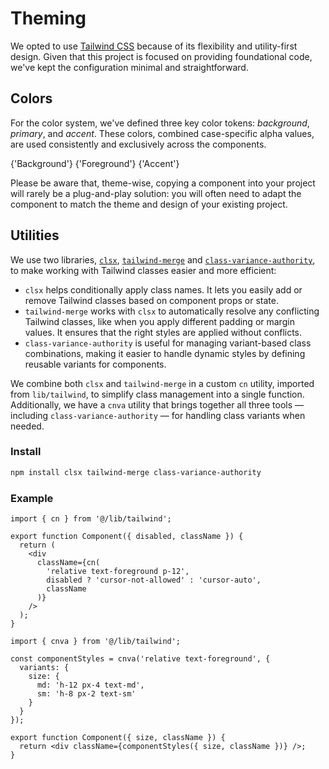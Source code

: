 
# Theming

We opted to use [Tailwind CSS](https://tailwindcss.com/) because of its flexibility and utility-first design. Given that this project is focused on providing foundational code, we've kept the configuration minimal and straightforward.

<FileSource path="tailwind.config.cjs" filename="tailwind.config.cjs" />

## Colors

For the color system, we've defined three key color tokens: _background_, _primary_, and _accent_. These colors, combined case-specific alpha values, are used consistently and exclusively across the components.

<div className="mt-6 grid grid-cols-3 gap-4">
  <ColorCard className="bg-background border border-foreground/20">{'Background'}</ColorCard>
  <ColorCard className="bg-foreground text-background">{'Foreground'}</ColorCard>
  <ColorCard className="bg-accent"> {'Accent'}</ColorCard>
</div>

Please be aware that, theme-wise, copying a component into your project will rarely be a plug-and-play solution: you will often need to adapt the component to match the theme and design of your existing project.

## Utilities

We use two libraries, [`clsx`](https://github.com/lukeed/clsx#readme), [`tailwind-merge`](https://github.com/dcastil/tailwind-merge#readme) and [`class-variance-authority`](https://cva.style/docs), to make working with Tailwind classes easier and more efficient:

- `clsx` helps conditionally apply class names. It lets you easily add or remove Tailwind classes based on component props or state.
- `tailwind-merge` works with `clsx` to automatically resolve any conflicting Tailwind classes, like when you apply different padding or margin values. It ensures that the right styles are applied without conflicts.
- `class-variance-authority` is useful for managing variant-based class combinations, making it easier to handle dynamic styles by defining reusable variants for components.

We combine both `clsx` and `tailwind-merge` in a custom `cn` utility, imported from `lib/tailwind`, to simplify class management into a single function. Additionally, we have a `cnva` utility that brings together all three tools — including `class-variance-authority` — for handling class variants when needed.

### Install

```bash copy
npm install clsx tailwind-merge class-variance-authority
```

<FileSource path="@/lib/tailwind.ts" filename="lib/tailwind.ts" />

### Example

```tsx copy /cn/
import { cn } from '@/lib/tailwind';

export function Component({ disabled, className }) {
  return (
    <div
      className={cn(
        'relative text-foreground p-12',
        disabled ? 'cursor-not-allowed' : 'cursor-auto',
        className
      )}
    />
  );
}
```

```tsx copy /cnva/
import { cnva } from '@/lib/tailwind';

const componentStyles = cnva('relative text-foreground', {
  variants: {
    size: {
      md: 'h-12 px-4 text-md',
      sm: 'h-8 px-2 text-sm'
    }
  }
});

export function Component({ size, className }) {
  return <div className={componentStyles({ size, className })} />;
}
```

